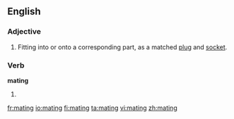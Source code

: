 ==English==

===Adjective===
{{en-adj|-}}

# Fitting into or onto a corresponding part, as a matched [[plug]] and [[socket]].

===Verb===
'''mating'''

# {{present participle of|[[mate]]}}

[[fr:mating]]
[[io:mating]]
[[fi:mating]]
[[ta:mating]]
[[vi:mating]]
[[zh:mating]]